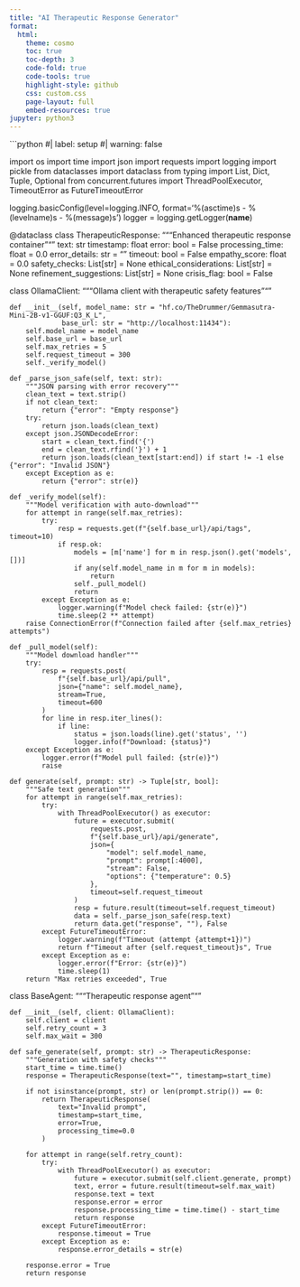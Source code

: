 ```yaml
---
title: "AI Therapeutic Response Generator"
format: 
  html:
    theme: cosmo
    toc: true
    toc-depth: 3
    code-fold: true
    code-tools: true
    highlight-style: github
    css: custom.css
    page-layout: full
    embed-resources: true
jupyter: python3
---
```


```python
#| label: setup
#| warning: false

import os
import time
import json
import requests
import logging
import pickle
from dataclasses import dataclass
from typing import List, Dict, Tuple, Optional
from concurrent.futures import ThreadPoolExecutor, TimeoutError as FutureTimeoutError

logging.basicConfig(level=logging.INFO, 
                   format='%(asctime)s - %(levelname)s - %(message)s')
logger = logging.getLogger(__name__)

@dataclass
class TherapeuticResponse:
    """Enhanced therapeutic response container"""
    text: str
    timestamp: float
    error: bool = False
    processing_time: float = 0.0
    error_details: str = ""
    timeout: bool = False
    empathy_score: float = 0.0
    safety_checks: List[str] = None
    ethical_considerations: List[str] = None
    refinement_suggestions: List[str] = None
    crisis_flag: bool = False

class OllamaClient:
    """Ollama client with therapeutic safety features"""
    
    def __init__(self, model_name: str = "hf.co/TheDrummer/Gemmasutra-Mini-2B-v1-GGUF:Q3_K_L", 
                 base_url: str = "http://localhost:11434"):
        self.model_name = model_name
        self.base_url = base_url
        self.max_retries = 5
        self.request_timeout = 300
        self._verify_model()

    def _parse_json_safe(self, text: str):
        """JSON parsing with error recovery"""
        clean_text = text.strip()
        if not clean_text:
            return {"error": "Empty response"}
        try:
            return json.loads(clean_text)
        except json.JSONDecodeError:
            start = clean_text.find('{')
            end = clean_text.rfind('}') + 1
            return json.loads(clean_text[start:end]) if start != -1 else {"error": "Invalid JSON"}
        except Exception as e:
            return {"error": str(e)}

    def _verify_model(self):
        """Model verification with auto-download"""
        for attempt in range(self.max_retries):
            try:
                resp = requests.get(f"{self.base_url}/api/tags", timeout=10)
                if resp.ok:
                    models = [m['name'] for m in resp.json().get('models', [])]
                    if any(self.model_name in m for m in models):
                        return
                    self._pull_model()
                    return
            except Exception as e:
                logger.warning(f"Model check failed: {str(e)}")
                time.sleep(2 ** attempt)
        raise ConnectionError(f"Connection failed after {self.max_retries} attempts")

    def _pull_model(self):
        """Model download handler"""
        try:
            resp = requests.post(
                f"{self.base_url}/api/pull",
                json={"name": self.model_name},
                stream=True,
                timeout=600
            )
            for line in resp.iter_lines():
                if line:
                    status = json.loads(line).get('status', '')
                    logger.info(f"Download: {status}")
        except Exception as e:
            logger.error(f"Model pull failed: {str(e)}")
            raise

    def generate(self, prompt: str) -> Tuple[str, bool]:
        """Safe text generation"""
        for attempt in range(self.max_retries):
            try:
                with ThreadPoolExecutor() as executor:
                    future = executor.submit(
                        requests.post,
                        f"{self.base_url}/api/generate",
                        json={
                            "model": self.model_name,
                            "prompt": prompt[:4000],
                            "stream": False,
                            "options": {"temperature": 0.5}
                        },
                        timeout=self.request_timeout
                    )
                    resp = future.result(timeout=self.request_timeout)
                    data = self._parse_json_safe(resp.text)
                    return data.get("response", ""), False
            except FutureTimeoutError:
                logger.warning(f"Timeout (attempt {attempt+1})")
                return f"Timeout after {self.request_timeout}s", True
            except Exception as e:
                logger.error(f"Error: {str(e)}")
                time.sleep(1)
        return "Max retries exceeded", True

class BaseAgent:
    """Therapeutic response agent"""
    
    def __init__(self, client: OllamaClient):
        self.client = client
        self.retry_count = 3
        self.max_wait = 300

    def safe_generate(self, prompt: str) -> TherapeuticResponse:
        """Generation with safety checks"""
        start_time = time.time()
        response = TherapeuticResponse(text="", timestamp=start_time)
        
        if not isinstance(prompt, str) or len(prompt.strip()) == 0:
            return TherapeuticResponse(
                text="Invalid prompt",
                timestamp=start_time,
                error=True,
                processing_time=0.0
            )
            
        for attempt in range(self.retry_count):
            try:
                with ThreadPoolExecutor() as executor:
                    future = executor.submit(self.client.generate, prompt)
                    text, error = future.result(timeout=self.max_wait)
                    response.text = text
                    response.error = error
                    response.processing_time = time.time() - start_time
                    return response
            except FutureTimeoutError:
                response.timeout = True
            except Exception as e:
                response.error_details = str(e)

        response.error = True
        return response